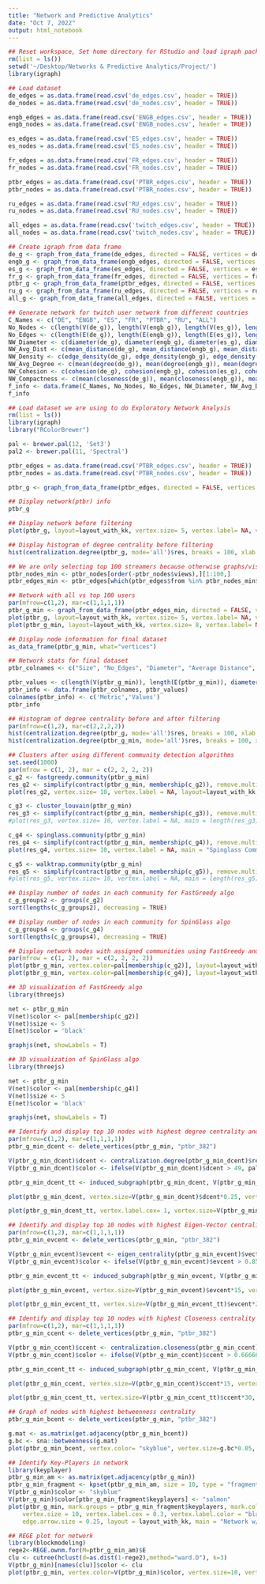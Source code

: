 ```yaml
---
title: "Network and Predictive Analytics"
date: "Oct 7, 2022"
output: html_notebook
---
```


```r
## Reset workspace, Set home directory for RStudio and load igraph package
rm(list = ls())
setwd('~/Desktop/Networks & Predictive Analytics/Project/')
library(igraph)
```

```r
## Load dataset
de_edges = as.data.frame(read.csv('de_edges.csv', header = TRUE))
de_nodes = as.data.frame(read.csv('de_nodes.csv', header = TRUE))

engb_edges = as.data.frame(read.csv('ENGB_edges.csv', header = TRUE))
engb_nodes = as.data.frame(read.csv('ENGB_nodes.csv', header = TRUE))

es_edges = as.data.frame(read.csv('ES_edges.csv', header = TRUE))
es_nodes = as.data.frame(read.csv('ES_nodes.csv', header = TRUE))

fr_edges = as.data.frame(read.csv('FR_edges.csv', header = TRUE))
fr_nodes = as.data.frame(read.csv('FR_nodes.csv', header = TRUE))

ptbr_edges = as.data.frame(read.csv('PTBR_edges.csv', header = TRUE))
ptbr_nodes = as.data.frame(read.csv('PTBR_nodes.csv', header = TRUE))

ru_edges = as.data.frame(read.csv('RU_edges.csv', header = TRUE))
ru_nodes = as.data.frame(read.csv('RU_nodes.csv', header = TRUE))

all_edges = as.data.frame(read.csv('twitch_edges.csv', header = TRUE))
all_nodes = as.data.frame(read.csv('twitch_nodes.csv', header = TRUE))
```

```r
## Create igraph from data frame
de_g <- graph_from_data_frame(de_edges, directed = FALSE, vertices = de_nodes)
engb_g <- graph_from_data_frame(engb_edges, directed = FALSE, vertices = engb_nodes)
es_g <- graph_from_data_frame(es_edges, directed = FALSE, vertices = es_nodes)
fr_g <- graph_from_data_frame(fr_edges, directed = FALSE, vertices = fr_nodes)
ptbr_g <- graph_from_data_frame(ptbr_edges, directed = FALSE, vertices = ptbr_nodes)
ru_g <- graph_from_data_frame(ru_edges, directed = FALSE, vertices = ru_nodes)
all_g <- graph_from_data_frame(all_edges, directed = FALSE, vertices = all_nodes)
```

```r
## Generate network for twitch user network from different countries
C_Names <- c("DE", "ENGB", "ES", "FR", "PTBR", "RU", "ALL")
No_Nodes <- c(length(V(de_g)), length(V(engb_g)), length(V(es_g)), length(V(fr_g)), length(V(ptbr_g)), length(V(ru_g)), length(V(all_g)))
No_Edges <- c(length(E(de_g)), length(E(engb_g)), length(E(es_g)), length(E(fr_g)), length(E(ptbr_g)), length(E(ru_g)), length(E(all_g)))
NW_Diameter <- c(diameter(de_g), diameter(engb_g), diameter(es_g), diameter(fr_g), diameter(ptbr_g), diameter(ru_g), 'NA')
NW_Avg_Dist <- c(mean_distance(de_g), mean_distance(engb_g), mean_distance(es_g), mean_distance(fr_g), mean_distance(ptbr_g), mean_distance(ru_g), 'NA')
NW_Density <- c(edge_density(de_g), edge_density(engb_g), edge_density(es_g), edge_density(fr_g), edge_density(ptbr_g), edge_density(ru_g), 'NA')
NW_Avg_Degree <- c(mean(degree(de_g)), mean(degree(engb_g)), mean(degree(es_g)), mean(degree(fr_g)), mean(degree(ptbr_g)), mean(degree(ru_g)), 'NA')
NW_Cohesion <- c(cohesion(de_g), cohesion(engb_g), cohesion(es_g), cohesion(fr_g), cohesion(ptbr_g), cohesion(ru_g), 'NA')
NW_Compactness <- c(mean(closeness(de_g)), mean(closeness(engb_g)), mean(closeness(es_g)), mean(closeness(fr_g)), mean(closeness(ptbr_g)), mean(closeness(ru_g)), 'NA')
f_info <- data.frame(C_Names, No_Nodes, No_Edges, NW_Diameter, NW_Avg_Dist, NW_Density, NW_Avg_Degree, NW_Compactness)
f_info
```

```r
## Load dataset we are using to do Exploratory Network Analysis
rm(list = ls())
library(igraph)
library("RColorBrewer")

pal <- brewer.pal(12, 'Set3')
pal2 <- brewer.pal(11, 'Spectral')

ptbr_edges = as.data.frame(read.csv('PTBR_edges.csv', header = TRUE))
ptbr_nodes = as.data.frame(read.csv('PTBR_nodes.csv', header = TRUE))

ptbr_g <- graph_from_data_frame(ptbr_edges, directed = FALSE, vertices = ptbr_nodes)
```

```r
## Display network(ptbr) info
ptbr_g
```

```r
## Display network before filtering
plot(ptbr_g, layout=layout_with_kk, vertex.size= 5, vertex.label= NA, vertex.color = 'skyblue', main="Network Before Filtering")
```

```r
## Display histogram of degree centrality before filtering
hist(centralization.degree(ptbr_g, mode='all')$res, breaks = 100, xlab = 'Degree', ylab = 'Frequency', main = 'Histogram of Degree Centrality\n Before Filtering')
```

```r
## We are only selecting top 100 streamers because otherwise graphs/visualization become to over-crowded and difficult to comprehend
ptbr_nodes_min <- ptbr_nodes[order(-ptbr_nodes$views),][1:100,]
ptbr_edges_min <- ptbr_edges[which(ptbr_edges$from %in% ptbr_nodes_min$id & ptbr_edges$to %in% ptbr_nodes_min$id),]
```

```r
## Network with all vs top 100 users
par(mfrow=c(1,2), mar=c(1,1,1,1))
ptbr_g_min <- graph_from_data_frame(ptbr_edges_min, directed = FALSE, vertices = ptbr_nodes_min)
plot(ptbr_g, layout=layout_with_kk, vertex.size= 5, vertex.label= NA, vertex.color = 'skyblue', main="Network Before Filtering")
plot(ptbr_g_min, layout=layout_with_kk, vertex.size= 8, vertex.label= NA, vertex.color= 'skyblue', main="Network After Filtering")
```

```r
## Display node information for final dataset
as_data_frame(ptbr_g_min, what="vertices")
```

```r
## Network stats for final dataset
ptbr_colnames <- c("Size", "No_Edges", "Diameter", "Average Distance", "Degree Centrality", "SD Degree Centrality", "Closeness Centrality", "SD Closeness Centrality", "Betweenness Centrality", "SD Betweenness Centrality", "Density", "Average Degree", "Cohesion", "Compactness", "Clustering Coefficient")

ptbr_values <- c(length(V(ptbr_g_min)), length(E(ptbr_g_min)), diameter(ptbr_g_min), mean_distance(ptbr_g_min), centralization.degree(ptbr_g_min)$centralization, sd(centralization.degree(ptbr_g_min)$res), centralization.closeness(ptbr_g_min)$centralization, sd(centralization.closeness(ptbr_g_min)$res), centralization.betweenness(ptbr_g_min)$centralization, sd(centralization.betweenness(ptbr_g_min)$res), edge_density(ptbr_g_min), mean(degree(ptbr_g_min)), cohesion(ptbr_g_min), mean(closeness(ptbr_g_min)), transitivity(ptbr_g_min,type="global"))
ptbr_info <- data.frame(ptbr_colnames, ptbr_values)
colnames(ptbr_info) <- c('Metric','Values')
ptbr_info
```

```r
## Histogram of degree centrality before and after filtering
par(mfrow=c(1,2), mar=c(2,2,2,2))
hist(centralization.degree(ptbr_g, mode='all')$res, breaks = 100, xlab = 'Degree', ylab = 'Frequency', main = 'Histogram of Degree Centrality\n Before Filtering')
hist(centralization.degree(ptbr_g_min, mode='all')$res, breaks = 100, xlab = 'Degree', ylab = 'Frequency', main = 'Histogram of Degree Centrality\n After Filtering')
```

```r
## Clusters after using different community detection algorithms
set.seed(1000)
par(mfrow = c(1, 2), mar = c(2, 2, 2, 2))
c_g2 <- fastgreedy.community(ptbr_g_min)
res_g2 <- simplify(contract(ptbr_g_min, membership(c_g2)), remove.multiple = TRUE, remove.loops = TRUE)
plot(res_g2, vertex.size= 10, vertex.label = NA, layout=layout_with_kk, vertex.color=pal, main="FastGreedy Community")

c_g3 <- cluster_louvain(ptbr_g_min)
res_g3 <- simplify(contract(ptbr_g_min, membership(c_g3)), remove.multiple = TRUE, remove.loops = TRUE)
#plot(res_g3, vertex.size= 10, vertex.label = NA, main = length(res_g3), layout=layout_with_kk, vertex.color=pal)

c_g4 <- spinglass.community(ptbr_g_min)
res_g4 <- simplify(contract(ptbr_g_min, membership(c_g4)), remove.multiple = TRUE, remove.loops = TRUE)
plot(res_g4, vertex.size= 10, vertex.label = NA, main = "Spinglass Community", layout=layout_with_kk, vertex.color=pal)

c_g5 <- walktrap.community(ptbr_g_min)
res_g5 <- simplify(contract(ptbr_g_min, membership(c_g5)), remove.multiple = TRUE, remove.loops = TRUE)
#plot(res_g5, vertex.size= 10, vertex.label = NA, main = length(res_g5), layout=layout_with_kk, vertex.color=pal)
```

```r
## Display number of nodes in each community for FastGreedy algo
c_g_groups2 <- groups(c_g2)
sort(lengths(c_g_groups2), decreasing = TRUE)
```

```r
## Display number of nodes in each community for SpinGlass algo
c_g_groups4 <- groups(c_g4)
sort(lengths(c_g_groups4), decreasing = TRUE)
```

```r
## Display network nodes with assigned communities using FastGreedy and SpinGlass community detection algo's
par(mfrow = c(1, 2), mar = c(2, 2, 2, 2))
plot(ptbr_g_min, vertex.color=pal[membership(c_g2)], layout=layout_with_kk, vertex.size= 10, vertex.label.cex = 0.5, main="Fast Greedy Community")
plot(ptbr_g_min, vertex.color=pal[membership(c_g4)], layout=layout_with_kk, vertex.size= 10, vertex.label.cex = 0.5, main="SpinGlass Community")
```

```r
## 3D visualization of FastGreedy algo
library(threejs)

net <- ptbr_g_min
V(net)$color <- pal[membership(c_g2)]
V(net)$size <- 5
E(net)$color = 'black'

graphjs(net, showLabels = T)
```

```r
## 3D visualization of SpinGlass algo
library(threejs)

net <- ptbr_g_min
V(net)$color <- pal[membership(c_g4)]
V(net)$size <- 5
E(net)$color = 'black'

graphjs(net, showLabels = T)
```

```r
## Identify and display top 10 nodes with highest degree centrality and their connectivity
par(mfrow=c(1,2), mar=c(1,1,1,1))
ptbr_g_min_dcent <- delete_vertices(ptbr_g_min, "ptbr_382")

V(ptbr_g_min_dcent)$dcent <- centralization.degree(ptbr_g_min_dcent)$res
V(ptbr_g_min_dcent)$color <- ifelse(V(ptbr_g_min_dcent)$dcent > 49, pal2, 'white')

ptbr_g_min_dcent_tt <- induced_subgraph(ptbr_g_min_dcent, V(ptbr_g_min_dcent)[which(V(ptbr_g_min_dcent)$dcent > 49)])

plot(ptbr_g_min_dcent, vertex.size=V(ptbr_g_min_dcent)$dcent*0.25, vertex.label= NA, layout=layout_with_fr, main="Degree Centrality")

plot(ptbr_g_min_dcent_tt, vertex.label.cex= 1, vertex.size=V(ptbr_g_min_dcent_tt)$dcent*0.30, layout=layout_with_fr, main="Degree Centrality for Top 11")
```

```r
## Identify and display top 10 nodes with highest Eigen-Vector centrality and their connectivity
par(mfrow=c(1,2), mar=c(1,1,1,1))
ptbr_g_min_evcent <- delete_vertices(ptbr_g_min, "ptbr_382")

V(ptbr_g_min_evcent)$evcent <- eigen_centrality(ptbr_g_min_evcent)$vector
V(ptbr_g_min_evcent)$color <- ifelse(V(ptbr_g_min_evcent)$evcent > 0.8589211, pal2, 'white')

ptbr_g_min_evcent_tt <- induced_subgraph(ptbr_g_min_evcent, V(ptbr_g_min_evcent)[which(V(ptbr_g_min_evcent)$evcent > 0.8589211)])

plot(ptbr_g_min_evcent, vertex.size=V(ptbr_g_min_evcent)$evcent*15, vertex.label= NA, edge.arrow.size=.4, layout=layout_with_fr, main="EigenVector Centrality")

plot(ptbr_g_min_evcent_tt, vertex.size=V(ptbr_g_min_evcent_tt)$evcent*20, vertex.label.cex= 1, layout=layout_with_fr, main="EigenVector Centrality for Top 10")
```

```r
## Identify and display top 10 nodes with highest Closeness centrality and their connectivity
par(mfrow=c(1,2), mar=c(1,1,1,1))
ptbr_g_min_ccent <- delete_vertices(ptbr_g_min, "ptbr_382")

V(ptbr_g_min_ccent)$ccent <- centralization.closeness(ptbr_g_min_ccent)$res
V(ptbr_g_min_ccent)$color <- ifelse(V(ptbr_g_min_ccent)$ccent > 0.6666667, pal2, 'white')

ptbr_g_min_ccent_tt <- induced_subgraph(ptbr_g_min_ccent, V(ptbr_g_min_ccent)[which(V(ptbr_g_min_ccent)$ccent > 0.6666667)])

plot(ptbr_g_min_ccent, vertex.size=V(ptbr_g_min_ccent)$ccent*15, vertex.label= NA, edge.arrow.size=.4, layout=layout_with_fr, main="Closeness Centrality")

plot(ptbr_g_min_ccent_tt, vertex.size=V(ptbr_g_min_ccent_tt)$ccent*30, vertex.label.cex= 1, layout=layout_with_fr, main="Closeness Centrality for Top 11")
```

```r
## Graph of nodes with highest betweenness centrality
ptbr_g_min_bcent <- delete_vertices(ptbr_g_min, "ptbr_382")

g.mat <- as.matrix(get.adjacency(ptbr_g_min_bcent))
g.bc <- sna::betweenness(g.mat)
plot(ptbr_g_min_bcent, vertex.color= "skyblue", vertex.size=g.bc*0.05, vertex.label= NA, layout=layout_with_fr, main="Betweenness Centrality")
```

```r
## Identify Key-Players in network
library(keyplayer)
ptbr_g_min_am <- as.matrix(get.adjacency(ptbr_g_min))
ptbr_g_min_fragment <- kpset(ptbr_g_min_am, size = 10, type = "fragment")
V(ptbr_g_min)$color <- "skyblue"
V(ptbr_g_min)$color[ptbr_g_min_fragment$keyplayers] <- "salmon"
plot(ptbr_g_min, mark.groups = ptbr_g_min_fragment$keyplayers, mark.col = NA, mark.border = "black",
    vertex.size = 10, vertex.label.cex = 0.3, vertex.label.color = "black",
    edge.arrow.size = 0.25, layout = layout_with_kk, main = "Network w/ Key Players")
```

```r
## REGE plot for network
library(blockmodeling)
rege2<-REGE.ownm.for(M=ptbr_g_min_am)$E 
clu <- cutree(hclust(d=as.dist(1-rege2),method="ward.D"), k=3)
V(ptbr_g_min)[names(clu)]$color <- clu
plot(ptbr_g_min, vertex.color=V(ptbr_g_min)$color, vertex.size=10, vertex.label.cex=0.01, main = "Twitch PTBR top 100 Streamers REGE plot")
```

